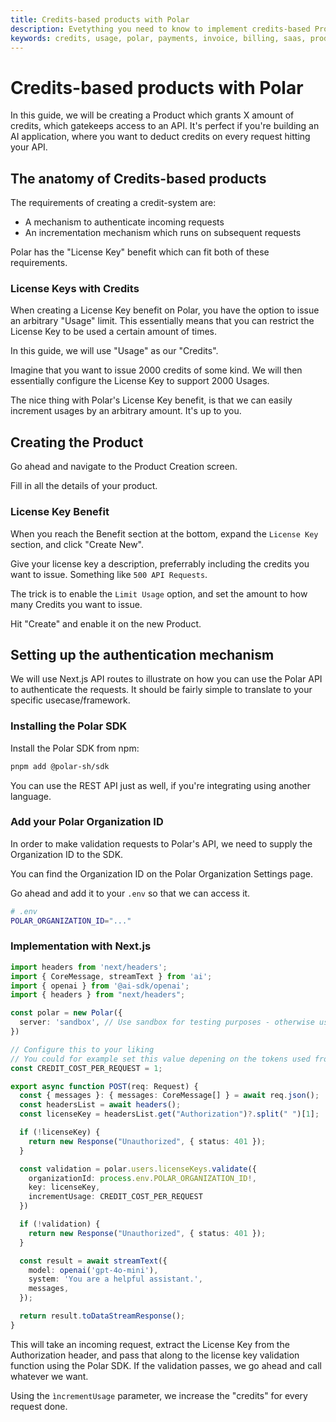 ```yaml
---
title: Credits-based products with Polar
description: Evetything you need to know to implement credits-based Products with Polar
keywords: credits, usage, polar, payments, invoice, billing, saas, product, lemon squeezy, api, gatekeep
---
```


# Credits-based products with Polar

In this guide, we will be creating a Product which grants X amount of credits, which gatekeeps access to an API. It's perfect if you're building an AI application, where you want to deduct credits on every request hitting your API.

## The anatomy of Credits-based products

The requirements of creating a credit-system are:

- A mechanism to authenticate incoming requests
- An incrementation mechanism which runs on subsequent requests

Polar has the "License Key" benefit which can fit both of these requirements.

### License Keys with Credits

When creating a License Key benefit on Polar, you have the option to issue an arbitrary "Usage" limit. This essentially means that you can restrict the License Key to be used a certain amount of times.

In this guide, we will use "Usage" as our "Credits".

Imagine that you want to issue 2000 credits of some kind. We will then essentially configure the License Key to support 2000 Usages.

The nice thing with Polar's License Key benefit, is that we can easily increment usages by an arbitrary amount. It's up to you.

## Creating the Product

Go ahead and navigate to the Product Creation screen.

Fill in all the details of your product.

### License Key Benefit

When you reach the Benefit section at the bottom, expand the `License Key` section, and click "Create New".

Give your license key a description, preferrably including the credits you want to issue. Something like `500 API Requests`.

The trick is to enable the `Limit Usage` option, and set the amount to how many Credits you want to issue.

Hit "Create" and enable it on the new Product.

## Setting up the authentication mechanism

We will use Next.js API routes to illustrate on how you can use the Polar API to authenticate the requests. It should be fairly simple to translate to your specific usecase/framework.

### Installing the Polar SDK

Install the Polar SDK from npm:

```bash
pnpm add @polar-sh/sdk
```

You can use the REST API just as well, if you're integrating using another language.

### Add your Polar Organization ID

In order to make validation requests to Polar's API, we need to supply the Organization ID to the SDK.

You can find the Organization ID on the Polar Organization Settings page.

Go ahead and add it to your `.env` so that we can access it.

```bash
# .env
POLAR_ORGANIZATION_ID="..."
```

### Implementation with Next.js

```typescript
import headers from 'next/headers';
import { CoreMessage, streamText } from 'ai';
import { openai } from '@ai-sdk/openai';
import { headers } from "next/headers";

const polar = new Polar({
  server: 'sandbox', // Use sandbox for testing purposes - otherwise use 'production' or omit this line
})

// Configure this to your liking
// You could for example set this value depening on the tokens used from openai, etc.
const CREDIT_COST_PER_REQUEST = 1;

export async function POST(req: Request) {
  const { messages }: { messages: CoreMessage[] } = await req.json();
  const headersList = await headers();
  const licenseKey = headersList.get("Authorization")?.split(" ")[1];

  if (!licenseKey) {
    return new Response("Unauthorized", { status: 401 });
  }

  const validation = polar.users.licenseKeys.validate({
    organizationId: process.env.POLAR_ORGANIZATION_ID!,
    key: licenseKey,
    incrementUsage: CREDIT_COST_PER_REQUEST
  })

  if (!validation) {
    return new Response("Unauthorized", { status: 401 });
  }

  const result = await streamText({
    model: openai('gpt-4o-mini'),
    system: 'You are a helpful assistant.',
    messages,
  });

  return result.toDataStreamResponse();
}
```

This will take an incoming request, extract the License Key from the Authorization header, and pass that along to the license key validation function using the Polar SDK. If the validation passes, we go ahead and call whatever we want.

Using the `ìncrementUsage` parameter, we increase the "credits" for every request done.

